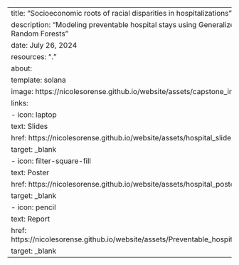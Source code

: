 ---
title: "Socioeconomic roots of racial disparities in hospitalizations"
description: "Modeling preventable hospital stays using Generalized Additive Models and Random Forests"
date: July 26, 2024
resources: "."
about:
  template: solana
  image: https://nicolesorense.github.io/website/assets/capstone_image.png
  links:
    - icon: laptop
      text: Slides
      href: https://nicolesorense.github.io/website/assets/hospital_slides.pdf
      target: _blank
    - icon: filter-square-fill
      text: Poster
      href: https://nicolesorense.github.io/website/assets/hospital_poster.pdf
      target: _blank
    - icon: pencil
      text: Report
      href: https://nicolesorense.github.io/website/assets/Preventable_hospitalizations_report_personal.html
      target: _blank
---